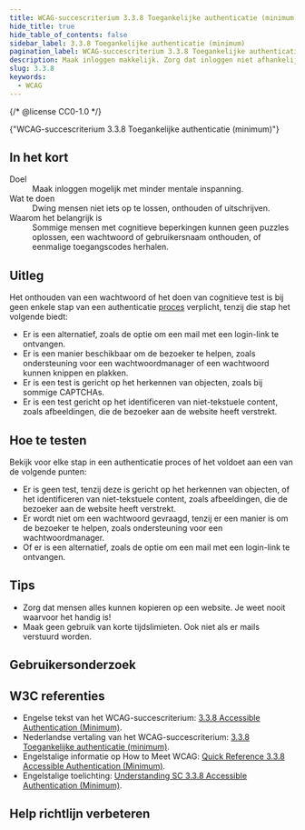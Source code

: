 ```yaml
---
title: WCAG-succescriterium 3.3.8 Toegankelijke authenticatie (minimum)
hide_title: true
hide_table_of_contents: false
sidebar_label: 3.3.8 Toegankelijke authenticatie (minimum)
pagination_label: WCAG-succescriterium 3.3.8 Toegankelijke authenticatie (minimum)
description: Maak inloggen makkelijk. Zorg dat inloggen niet afhankelijk is van een cognitieve functietest, zoals het onthouden van een wachtwoord.
slug: 3.3.8
keywords:
  - WCAG
---
```


{/* @license CC0-1.0 */}


<WcagHeadingGroup level={1} conformanceLevel="Niveau AA">
  {"WCAG-succescriterium 3.3.8 Toegankelijke authenticatie (minimum)"}
</WcagHeadingGroup>

## In het kort

<dl>
  <div class="dl__item">
    <dt class="dl__term">Doel</dt>
    <dd class="dl__definition">Maak inloggen mogelijk met minder mentale inspanning.</dd>
  </div>
  <div class="dl__item">
    <dt class="dl__term">Wat te doen</dt>
    <dd class="dl__definition">Dwing mensen niet iets op te lossen, onthouden of uitschrijven.</dd>
  </div>
  <div class="dl__item">
    <dt class="dl__term">Waarom het belangrijk is</dt>
    <dd class="dl__definition">
      Sommige mensen met cognitieve beperkingen kunnen geen puzzles oplossen, een wachtwoord of gebruikersnaam
      onthouden, of eenmalige toegangscodes herhalen.
    </dd>
  </div>
</dl>

## Uitleg

<Summary />

Het onthouden van een wachtwoord of het doen van cognitieve test is bij geen enkele stap van een authenticatie [proces](/woordenlijst/#proces) verplicht, tenzij die stap het volgende biedt:

- Er is een alternatief, zoals de optie om een mail met een login-link te ontvangen.
- Er is een manier beschikbaar om de bezoeker te helpen, zoals ondersteuning voor een wachtwoordmanager of een wachtwoord kunnen knippen en plakken.
- Er is een test is gericht op het herkennen van objecten, zoals bij sommige CAPTCHAs.
- Er is een test gericht op het identificeren van niet-tekstuele content, zoals afbeeldingen, die de bezoeker aan de website heeft verstrekt.

## Hoe te testen

Bekijk voor elke stap in een authenticatie proces of het voldoet aan een van de volgende punten:

- Er is geen test, tenzij deze is gericht op het herkennen van objecten, of het identificeren van niet-tekstuele content, zoals afbeeldingen, die de bezoeker aan de website heeft verstrekt.
- Er wordt niet om een wachtwoord gevraagd, tenzij er een manier is om de bezoeker te helpen, zoals ondersteuning voor een wachtwoordmanager.
- Of er is een alternatief, zoals de optie om een mail met een login-link te ontvangen.

## Tips

- Zorg dat mensen alles kunnen kopieren op een website. Je weet nooit waarvoor het handig is!
- Maak geen gebruik van korte tijdslimieten. Ook niet als er mails verstuurd worden.

## Gebruikersonderzoek

<CTAGebruikersonderzoek />

## W3C referenties

- Engelse tekst van het WCAG-succescriterium: [<span lang="en">3.3.8 Accessible Authentication (Minimum)</span>](https://www.w3.org/TR/WCAG22/#accessible-authentication-minimum).
- Nederlandse vertaling van het WCAG-succescriterium: [3.3.8 Toegankelijke authenticatie (minimum)](https://www.w3.org/Translations/WCAG22-nl/#accessible-authentication-minimum).
- Engelstalige informatie op <span lang="en">How to Meet WCAG</span>: [<span lang="en">Quick Reference 3.3.8 Accessible Authentication (Minimum)</span>](https://www.w3.org/WAI/WCAG22/quickref/#accessible-authentication-minimum).
- Engelstalige toelichting: [<span lang="en">Understanding SC 3.3.8 Accessible Authentication (Minimum)</span>](https://www.w3.org/WAI/WCAG22/Understanding/accessible-authentication-minimum.html).

<SpotlightSection>
  <Markdown omitH1 headinglevel={3}>
    <Disclaimer />
  </Markdown>
</SpotlightSection>

## Help richtlijn verbeteren

<Markdown omitH1 headinglevel={3}>
  <WCAGFooterInfo />
</Markdown>
